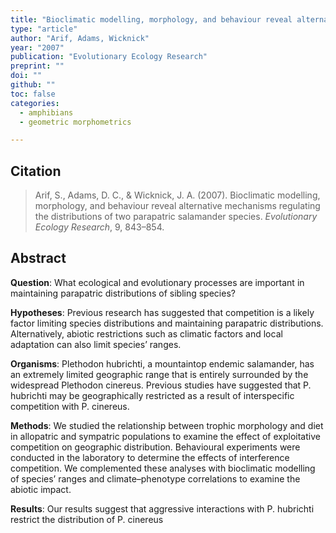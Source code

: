 ```yaml
---
title: "Bioclimatic modelling, morphology, and behaviour reveal alternative mechanisms regulating the distributions of two parapatric salamander species"
type: "article"
author: "Arif, Adams, Wicknick"
year: "2007"
publication: "Evolutionary Ecology Research"
preprint: ""
doi: ""
github: ""
toc: false
categories:
  - amphibians
  - geometric morphometrics

---
```


## Citation

> Arif, S., Adams, D. C., & Wicknick, J. A. (2007). Bioclimatic modelling, morphology, and behaviour reveal alternative mechanisms regulating the distributions of two parapatric salamander species. *Evolutionary Ecology Research*, 9, 843–854.


## Abstract

**Question**: What ecological and evolutionary processes are important in maintaining
parapatric distributions of sibling species?

**Hypotheses**: Previous research has suggested that competition is a likely factor limiting
species distributions and maintaining parapatric distributions. Alternatively, abiotic restrictions
such as climatic factors and local adaptation can also limit species’ ranges.

**Organisms**: Plethodon hubrichti, a mountaintop endemic salamander, has an extremely
limited geographic range that is entirely surrounded by the widespread Plethodon cinereus.
Previous studies have suggested that P. hubrichti may be geographically restricted as a result of
interspecific competition with P. cinereus.

**Methods**: We studied the relationship between trophic morphology and diet in allopatric
and sympatric populations to examine the effect of exploitative competition on geographic
distribution. Behavioural experiments were conducted in the laboratory to determine the effects
of interference competition. We complemented these analyses with bioclimatic modelling of
species’ ranges and climate–phenotype correlations to examine the abiotic impact.

**Results**: Our results suggest that aggressive interactions with P. hubrichti restrict the
distribution of P. cinereus

